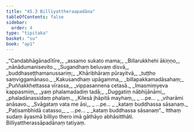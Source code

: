 ```yaml
---
title: "45.3 Billiyattheraapadāna"
tableOfContents: false
sidebar:
  order: 4
type: "tipitaka"
basket: "su"
book: "ap1"
---
```



<DynamicBreadcrumb />

<Division number="15" book="ap1">

<Paragraph number="5793" type="verses" book="ap1">
_“Candabhāgānadītīre,_  
_assamo sukato mama;_  
_Billarukkhehi ākiṇṇo,_  
_nānādumanisevito._  

</Paragraph>

</Division>
<Division number="16" book="ap1">

<Paragraph number="5794" type="verses" book="ap1">
_Sugandhaṃ beluvaṃ disvā,_  
_buddhaseṭṭhamanussariṃ;_  
_Khāribhāraṃ pūrayitvā,_  
_tuṭṭho saṃviggamānaso._  

</Paragraph>

</Division>
<Division number="17" book="ap1">

<Paragraph number="5795" type="verses" book="ap1">
_Kakusandhaṃ upāgamma,_  
_billapakkamadāsahaṃ;_  
_Puññakkhettassa vīrassa,_  
_vippasannena cetasā._  

</Paragraph>

</Division>
<Division number="18" book="ap1">

<Paragraph number="5796" type="verses" book="ap1">
_Imasmiṃyeva kappasmiṃ,_  
_yaṃ phalamadadiṃ tadā;_  
_Duggatiṃ nābhijānāmi,_  
_phaladānassidaṃ phalaṃ._  

</Paragraph>

</Division>
<Division number="19" book="ap1">

<Paragraph number="5797" type="verses" book="ap1">
_Kilesā jhāpitā mayhaṃ,_  
_ …pe… _  
_viharāmi anāsavo._  

</Paragraph>

</Division>
<Division number="20" book="ap1">

<Paragraph number="5798" type="verses" book="ap1">
_Svāgataṃ vata me āsi,_  
_ …pe… _  
_kataṃ buddhassa sāsanaṃ._  

</Paragraph>

</Division>
<Division number="21" book="ap1">

<Paragraph number="5799" type="verses" book="ap1">
_Paṭisambhidā catasso,_  
_ …pe… _  
_kataṃ buddhassa sāsanaṃ”._  

</Paragraph>

<Paragraph number="5800" book="ap1">
Itthaṃ sudaṃ āyasmā billiyo thero imā gāthāyo abhāsitthāti.

</Paragraph>
</Division>

<Paragraph number="5801" type="center" book="ap1">
Billiyattherassāpadānaṃ tatiyaṃ.
</Paragraph>